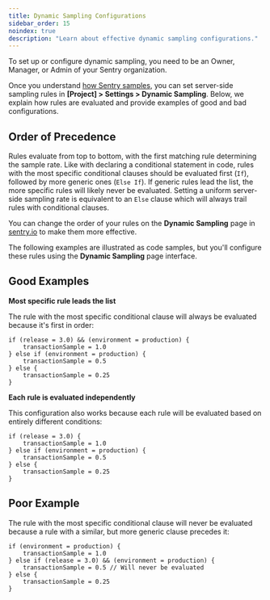 ```yaml
---
title: Dynamic Sampling Configurations
sidebar_order: 15
noindex: true
description: "Learn about effective dynamic sampling configurations."
---
```


<Include name="limited-avail-note.mdx" />

<Note>

To set up or configure dynamic sampling, you need to be an Owner, Manager, or Admin of your Sentry organization.

</Note>

Once you understand [how Sentry samples](/product/sentry-basics/sampling/), you can set server-side sampling rules in **[Project] > Settings > Dynamic Sampling**. Below, we explain how rules are evaluated and provide examples of good and bad configurations.

## Order of Precedence

Rules evaluate from top to bottom, with the first matching rule determining the sample rate. Like with declaring a conditional statement in code, rules with the most specific conditional clauses should be evaluated first (`If`), followed by more generic ones (`Else If`). If generic rules lead the list, the more specific rules will likely never be evaluated. Setting a uniform server-side sampling rate is equivalent to an `Else` clause which will always trail rules with conditional clauses.

You can change the order of your rules on the **Dynamic Sampling** page in [sentry.io](https://sentry.io) to make them more effective.

<Note>

The following examples are illustrated as code samples, but you'll configure these rules using the **Dynamic Sampling** page interface.

</Note>

## Good Examples

**Most specific rule leads the list**

The rule with the most specific conditional clause will always be evaluated because it's first in order:

```
if (release = 3.0) && (environment = production) {
    transactionSample = 1.0
} else if (environment = production) {
    transactionSample = 0.5
} else {
    transactionSample = 0.25
}
```

**Each rule is evaluated independently**

This configuration also works because each rule will be evaluated based on entirely different conditions:

```
if (release = 3.0) {
    transactionSample = 1.0
} else if (environment = production) {
    transactionSample = 0.5
} else {
    transactionSample = 0.25
}
```

## Poor Example

The rule with the most specific conditional clause will never be evaluated because a rule with a similar, but more generic clause precedes it:

```
if (environment = production) {
    transactionSample = 1.0
} else if (release = 3.0) && (environment = production) {
    transactionSample = 0.5 // Will never be evaluated
} else {
    transactionSample = 0.25
}
```

